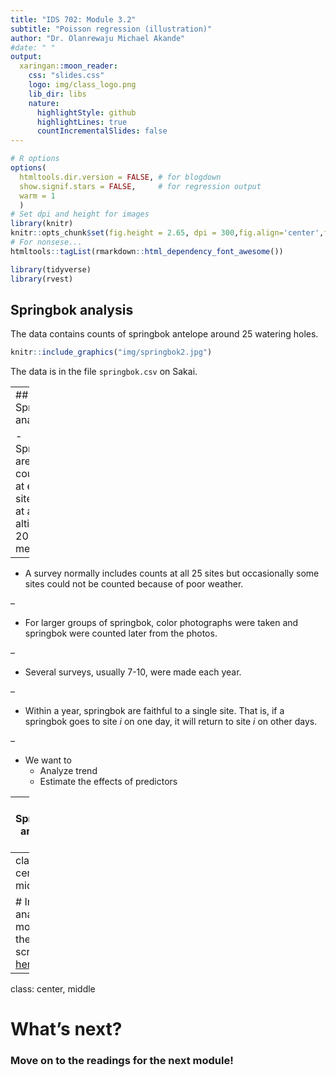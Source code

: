 ```yaml
---
title: "IDS 702: Module 3.2"
subtitle: "Poisson regression (illustration)"
author: "Dr. Olanrewaju Michael Akande"
#date: " "
output:
  xaringan::moon_reader:
    css: "slides.css"
    logo: img/class_logo.png
    lib_dir: libs
    nature:
      highlightStyle: github
      highlightLines: true
      countIncrementalSlides: false
---
```


```r
# R options
options(
  htmltools.dir.version = FALSE, # for blogdown
  show.signif.stars = FALSE,     # for regression output
  warm = 1
  )
# Set dpi and height for images
library(knitr)
knitr::opts_chunk$set(fig.height = 2.65, dpi = 300,fig.align='center',fig.show='hold',size='footnotesize', small.mar=TRUE) 
# For nonsese...
htmltools::tagList(rmarkdown::html_dependency_font_awesome())
```

```r
library(tidyverse)
library(rvest)
```


## Springbok analysis

The data contains counts of springbok antelope around 25 watering holes.

```r
knitr::include_graphics("img/springbok2.jpg")
```

The data is in the file `springbok.csv` on Sakai.



---
## Springbok analysis

- Springbok are counted at each site (hole) at an altitude of 200-300 meters.

--

- A survey normally includes counts at all 25 sites but occasionally some sites could not be counted because of poor weather.

--

- For larger groups of springbok, color photographs were taken and springbok were counted later from the photos. 

--

- Several surveys, usually 7-10, were made each year. 

--

- Within a year, springbok are faithful to a single site. That is, if a springbok goes to site $i$ on one day, it will return to site $i$ on other days.

--

- We want to
  + Analyze trend
  + Estimate the effects of predictors
  
  

---
## Springbok analysis data

- n = 1050 counts from 1990-2002 for sites 12-21, 23, and 24. 

-  The other sites were excluded because they usually don't have many antelope. 

- Three time variables: year, date (week) and hour from noon.

Variable    | Description
:------------- | :------------
LOCNUMBER | Location Number 
SITEI | Site
YEAR | Year (1990 - 2002) 
DATE | Week (14 - 42)
HourFromNoon | Hour From Noon (Numeric)
COUNTS | Springbok Count (Discrete)





---
class: center, middle

# In-class analysis: move to the R script [here](https://ids702-f21.olanrewajuakande.com/slides/Springbok.R)




---

class: center, middle

# What's next? 

### Move on to the readings for the next module!




